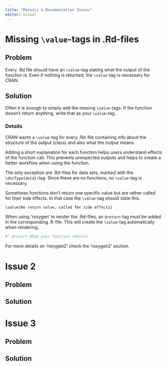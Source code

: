 ```yaml
---
title: "Manuals & Documentation Issues"
editor: visual
---
```


# Missing `\value`-tags in .Rd-files

## Problem

Every .Rd file should have an `\value`-tag stating what the output of the function is. Even if nothing is returned, the `\value`-tag is necessary for CRAN.

## Solution

Often it is enough to simply add the missing `\value`-tags. If the function doesn't return anything, write that as your `\value`-tag.

### Details

CRAN wants a `\value`-tag for every .Rd-file containing info about the structure of the output (class) and also what the output means.

Adding a short explanation for each function helps users understand effects of the function call. This prevents unexpected outputs and helps to create a better workflow when using the function.

The only exception are .Rd-files for data sets, marked with the `\docType{data}`-tag. Since these are no functions, no `\value`-tag is necessary.

Sometimes functions don't return one specific value but are rather called for their side effects. In that case the `\value`-tag should state this.

```r
\value{No return value, called for side effects}
```

When using 'roxygen' to render the .Rd-files, an `@return`-tag must be added in the corresponding .R-file. This will create the `\value`-tag automatically when rendering.

```r
#' @return What your function returns.
```

For more details on 'roxygen2' check the 'roxygen2' section.



# Issue 2

## Problem

## Solution

# Issue 3

## Problem

## Solution
